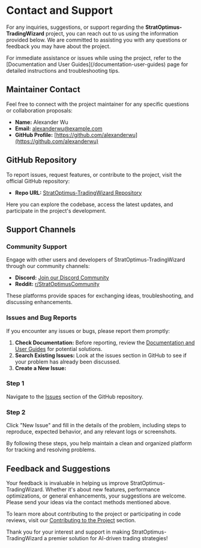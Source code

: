 
# Contact and Support

For any inquiries, suggestions, or support regarding the **StratOptimus-TradingWizard** project, you can reach out to us using the information provided below. We are committed to assisting you with any questions or feedback you may have about the project.

<Callout>
For immediate assistance or issues while using the project, refer to the [Documentation and User Guides](/documentation-user-guides) page for detailed instructions and troubleshooting tips.
</Callout>

## Maintainer Contact

Feel free to connect with the project maintainer for any specific questions or collaboration proposals:

- **Name:** Alexander Wu
- **Email:** [alexanderwu@example.com](mailto:alexanderwu@example.com)
- **GitHub Profile:** [https://github.com/alexanderwu](https://github.com/alexanderwu)

## GitHub Repository

To report issues, request features, or contribute to the project, visit the official GitHub repository:

- **Repo URL:** [StratOptimus-TradingWizard Repository](https://github.com/alexanderwu/best_trading_strategy)

Here you can explore the codebase, access the latest updates, and participate in the project's development.

## Support Channels

### Community Support

Engage with other users and developers of StratOptimus-TradingWizard through our community channels:

- **Discord:** [Join our Discord Community](https://discord.com/invite/example)
- **Reddit:** [r/StratOptimusCommunity](https://www.reddit.com/r/StratOptimusCommunity)

These platforms provide spaces for exchanging ideas, troubleshooting, and discussing enhancements.

### Issues and Bug Reports

If you encounter any issues or bugs, please report them promptly:

1. **Check Documentation:** Before reporting, review the [Documentation and User Guides](/documentation-user-guides) for potential solutions.
2. **Search Existing Issues:** Look at the issues section in GitHub to see if your problem has already been discussed.
3. **Create a New Issue:**

<Steps>

### Step 1

Navigate to the [Issues](https://github.com/alexanderwu/best_trading_strategy/issues) section of the GitHub repository.

### Step 2

Click "New Issue" and fill in the details of the problem, including steps to reproduce, expected behavior, and any relevant logs or screenshots.

</Steps>

By following these steps, you help maintain a clean and organized platform for tracking and resolving problems.

## Feedback and Suggestions

Your feedback is invaluable in helping us improve StratOptimus-TradingWizard. Whether it's about new features, performance optimizations, or general enhancements, your suggestions are welcome. Please send your ideas via the contact methods mentioned above.

To learn more about contributing to the project or participating in code reviews, visit our [Contributing to the Project](/contributing-project) section.

Thank you for your interest and support in making StratOptimus-TradingWizard a premier solution for AI-driven trading strategies!